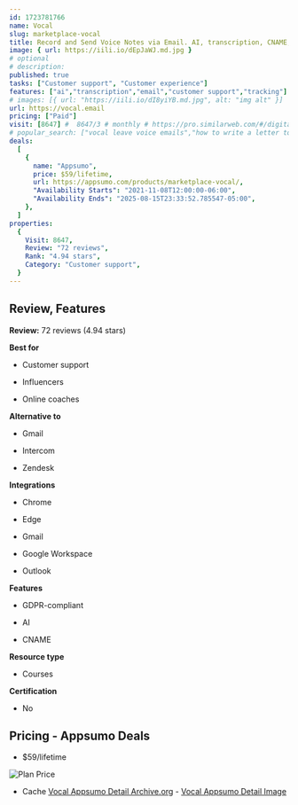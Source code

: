 ```yaml
---
id: 1723781766
name: Vocal
slug: marketplace-vocal
title: Record and Send Voice Notes via Email. AI, transcription, CNAME, tracking, mobile support & more!
image: { url: https://iili.io/dEpJaWJ.md.jpg }
# optional
# description:
published: true
tasks: ["Customer support", "Customer experience"]
features: ["ai","transcription","email","customer support","tracking"]
# images: [{ url: "https://iili.io/dI8yiYB.md.jpg", alt: "img alt" }]
url: https://vocal.email
pricing: ["Paid"]
visit: [8647] #  8647/3 # monthly # https://pro.similarweb.com/#/digitalsuite/websiteanalysis/home
# popular_search: ["vocal leave voice emails","how to write a letter to someone with adhd","teams send audio message","vocal.email","vocal per email"]
deals:
  [
    {
      name: "Appsumo",
      price: $59/lifetime,
      url: https://appsumo.com/products/marketplace-vocal/,
      "Availability Starts": "2021-11-08T12:00:00-06:00",
      "Availability Ends": "2025-08-15T23:33:52.785547-05:00",
    },
  ]
properties:
  {
    Visit: 8647,
    Review: "72 reviews",
    Rank: "4.94 stars",
    Category: "Customer support",
  }
---
```


## Review, Features

**Review:** 72 reviews (4.94 stars)

**Best for**

- Customer support

- Influencers

- Online coaches

**Alternative to**

- Gmail

- Intercom

- Zendesk

**Integrations**

- Chrome

- Edge

- Gmail

- Google Workspace

- Outlook

**Features**

- GDPR-compliant

- AI

- CNAME

**Resource type**

- Courses

**Certification**

- No

## Pricing - Appsumo Deals

- $59/lifetime

<Img src="https://iili.io/dEpRRee.png" alt="Plan Price" />

- Cache [Vocal Appsumo Detail Archive.org](https://web.archive.org/web/*/https://appsumo.com/products/marketplace-vocal/) - [Vocal Appsumo Detail Image](https://iili.io/dEpRNLv.png)
